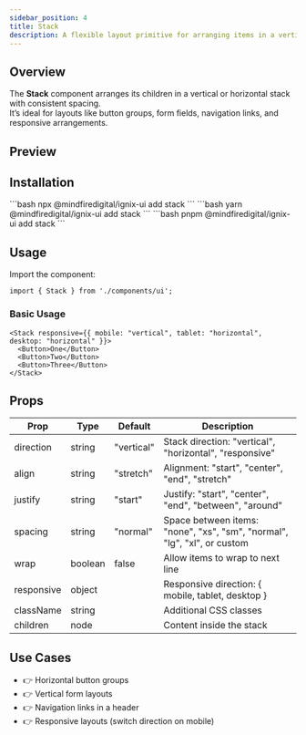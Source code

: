```yaml
---
sidebar_position: 4
title: Stack
description: A flexible layout primitive for arranging items in a vertical or horizontal stack with consistent spacing.
---
```



## Overview

The **Stack** component arranges its children in a vertical or horizontal stack with consistent spacing.  
It’s ideal for layouts like button groups, form fields, navigation links, and responsive arrangements.

## Preview

<StackDemo />

## Installation

<Tabs>
  <TabItem value="npm" label="npm" default>
    ```bash
    npx @mindfiredigital/ignix-ui add stack
    ```
  </TabItem>
  <TabItem value="yarn" label="Yarn">
    ```bash
    yarn @mindfiredigital/ignix-ui add stack
    ```
  </TabItem>
  <TabItem value="pnpm" label="pnpm">
    ```bash
    pnpm @mindfiredigital/ignix-ui add stack
    ```
  </TabItem>
</Tabs>

## Usage

Import the component:

```tsx
import { Stack } from './components/ui';
```

### Basic Usage

```tsx
<Stack responsive={{ mobile: "vertical", tablet: "horizontal", desktop: "horizontal" }}>
  <Button>One</Button>
  <Button>Two</Button>
  <Button>Three</Button>
</Stack>
```

## Props

| Prop        | Type      | Default    | Description                                      |
|-------------|-----------|------------|--------------------------------------------------|
| direction   | string    | "vertical" | Stack direction: "vertical", "horizontal", "responsive" |
| align       | string    | "stretch"  | Alignment: "start", "center", "end", "stretch"   |
| justify     | string    | "start"    | Justify: "start", "center", "end", "between", "around" |
| spacing     | string    | "normal"   | Space between items: "none", "xs", "sm", "normal", "lg", "xl", or custom |
| wrap        | boolean   | false      | Allow items to wrap to next line                 |
| responsive  | object    |            | Responsive direction: { mobile, tablet, desktop } |
| className   | string    |            | Additional CSS classes                            |
| children    | node      |            | Content inside the stack                          |

## Use Cases
- 👉 Horizontal button groups
- 👉 Vertical form layouts
- 👉 Navigation links in a header
- 👉 Responsive layouts (switch direction on mobile)
